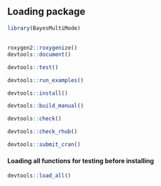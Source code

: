 ## Loading package
```r
library(BayesMultiMode)
```

## 
```r
roxygen2::roxygenize()
devtools::document()

devtools::test()

devtools::run_examples()

devtools::install()

devtools::build_manual()

devtools::check()

devtools::check_rhub()

devtools::submit_cran()
```

#### Loading all functions for testing before installing
```r
devtools::load_all()
```
